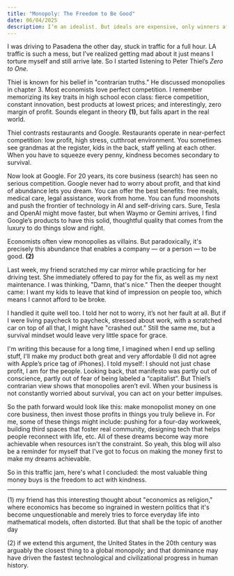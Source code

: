 ```yaml
---
title: "Monopoly: The Freedom to Be Good"
date: 06/04/2025
description: I’m an idealist. But ideals are expensive, only winners afford them.
---
```


I was driving to Pasadena the other day, stuck in traffic for a full hour. LA traffic is such a mess, but I’ve realized getting mad about it just means I torture myself and still arrive late. So I started listening to Peter Thiel’s *Zero to One*.

Thiel is known for his belief in "contrarian truths.” He discussed monopolies in chapter 3. Most economists love perfect competition. I remember memorizing its key traits in high school econ class: fierce competition, constant innovation, best products at lowest prices; and interestingly, zero margin of profit. Sounds elegant in theory **(1)**, but falls apart in the real world.

Thiel contrasts restaurants and Google. Restaurants operate in near-perfect competition: low profit, high stress, cutthroat environment. You sometimes see grandmas at the register, kids in the back, staff yelling at each other. When you have to squeeze every penny, kindness becomes secondary to survival.

Now look at Google. For 20 years, its core business (search) has seen no serious competition. Google never had to worry about profit, and that kind of abundance lets you dream. You can offer the best benefits: free meals, medical care, legal assistance, work from home. You can fund moonshots and push the frontier of technology in AI and self-driving cars. Sure, Tesla and OpenAI might move faster, but when Waymo or Gemini arrives, I find Google’s products to have this solid, thoughtful quality that comes from the luxury to do things slow and right. 

Economists often view monopolies as villains. But paradoxically, it's precisely this abundance that enables a company — or a person — to be good. **(2)**

Last week, my friend scratched my car mirror while practicing for her driving test. She immediately offered to pay for the fix, as well as my next maintenance. I was thinking, "Damn, that's nice." Then the deeper thought came: I want my kids to leave that kind of impression on people too, which means I cannot afford to be broke.

I handled it quite well too. I told her not to worry, it’s not her fault at all. But if I were living paycheck to paycheck, stressed about work, with a scratched car on top of all that, I might have "crashed out." Still the same me, but a survival mindset would leave very little space for grace.

I'm writing this because for a long time, I imagined when I end up selling stuff, I'll make my product both great and very affordable (I did not agree with Apple’s price tag of iPhones). I told myself: I should not just chase profit, I am for the people. Looking back, that manifesto was partly out of conscience, partly out of fear of being labeled a “capitalist”. But Thiel’s contrarian view shows that monopolies aren’t evil. When your business is not constantly worried about survival, you can act on your better impulses.

So the path forward would look like this: make monopolist money on one core business, then invest those profits in things you truly believe in. For me, some of these things might include: pushing for a four-day workweek, building third spaces that foster real community, designing tech that helps people reconnect with life, etc. All of these dreams become way more achievable when resources isn't the constraint. So yeah, this blog will also be a reminder for myself that I've got to focus on making the money first to make my dreams achievable.

So in this traffic jam, here's what I concluded: the most valuable thing money buys is the freedom to act with kindness. 

---

(1) my friend has this interesting thought about "economics as religion," where economics has become so ingrained in western politics that it's become unquestionable and merely tries to force everyday life into mathematical models, often distorted. But that shall be the topic of another day

(2) if we extend this argument, the United States in the 20th century was arguably the closest thing to a global monopoly; and that dominance may have driven the fastest technological and civilizational progress in human history.
